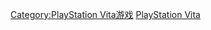 {{Distinguished subcategory|PlayStation Vita游戏|作品}}

[[Category:PlayStation_Vita游戏|Category:PlayStation Vita游戏]]
[[Category:平台独占游戏|PlayStation Vita]]